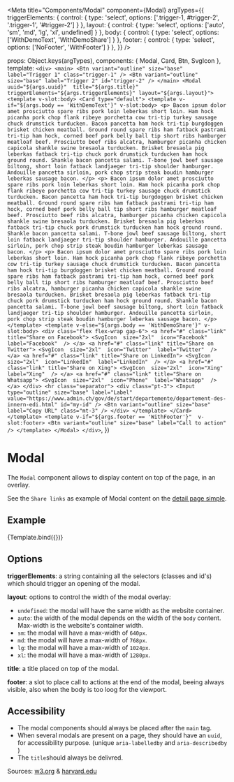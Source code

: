 
<Meta
  title="Components/Modal"
  component={Modal}
  argTypes={{
    triggerElements: {
      control: {
        type: 'select',
        options: ['.trigger-1, #trigger-2', '.trigger-1', '#trigger-2']
      }
    },
    layout: {
      control: {
        type: 'select',
        options: ['auto', 'sm', 'md', 'lg', 'xl', undefined]
      }
    },
    body: {
      control: {
        type: 'select',
        options: ['WithDemoText', 'WithDemoShare']
      }
    },
    footer: {
      control: {
        type: 'select',
        options: ['NoFooter', 'WithFooter']
      }
    },
  }} />

  props: Object.keys(argTypes),
  components: { Modal, Card, Btn, SvgIcon },
  template:
    `
      <div>
        <main>
          <Btn
            variant="outline"
            size="base"
            label="Trigger 1"
            class="trigger-1"
          />
          <Btn
            variant="outline"
            size="base"
            label="Trigger 2"
            id="trigger-2"
          />
        </main>
        <Modal uuid="${args.uuid}"  title="${args.title}" triggerElements="${args.triggerElements}" layout="${args.layout}">
          <template v-slot:body>
            <Card type="default">
              <template v-if="${args.body == 'WithDemoText'}" v-slot:body>
                <p>
                  Bacon ipsum dolor amet prosciutto spare ribs pork loin leberkas short loin. Ham hock picanha pork chop flank ribeye porchetta cow tri-tip turkey sausage chuck drumstick turducken. Bacon pancetta ham hock tri-tip burgdoggen brisket chicken meatball. Ground round spare ribs ham fatback pastrami tri-tip ham hock, corned beef pork belly ball tip short ribs hamburger meatloaf beef.
                  Prosciutto beef ribs alcatra, hamburger picanha chicken capicola shankle swine bresaola turducken. Brisket bresaola pig leberkas fatback tri-tip chuck pork drumstick turducken ham hock ground round. Shankle bacon pancetta salami. T-bone jowl beef sausage biltong, short loin fatback landjaeger tri-tip shoulder hamburger. Andouille pancetta sirloin, pork chop strip steak boudin hamburger leberkas sausage bacon.
                </p>
                <p>
                  Bacon ipsum dolor amet prosciutto spare ribs pork loin leberkas short loin. Ham hock picanha pork chop flank ribeye porchetta cow tri-tip turkey sausage chuck drumstick turducken. Bacon pancetta ham hock tri-tip burgdoggen brisket chicken meatball. Ground round spare ribs ham fatback pastrami tri-tip ham hock, corned beef pork belly ball tip short ribs hamburger meatloaf beef.
                  Prosciutto beef ribs alcatra, hamburger picanha chicken capicola shankle swine bresaola turducken. Brisket bresaola pig leberkas fatback tri-tip chuck pork drumstick turducken ham hock ground round. Shankle bacon pancetta salami. T-bone jowl beef sausage biltong, short loin fatback landjaeger tri-tip shoulder hamburger. Andouille pancetta sirloin, pork chop strip steak boudin hamburger leberkas sausage bacon.
                </p>
                <p>
                  Bacon ipsum dolor amet prosciutto spare ribs pork loin leberkas short loin. Ham hock picanha pork chop flank ribeye porchetta cow tri-tip turkey sausage chuck drumstick turducken. Bacon pancetta ham hock tri-tip burgdoggen brisket chicken meatball. Ground round spare ribs ham fatback pastrami tri-tip ham hock, corned beef pork belly ball tip short ribs hamburger meatloaf beef.
                  Prosciutto beef ribs alcatra, hamburger picanha chicken capicola shankle swine bresaola turducken. Brisket bresaola pig leberkas fatback tri-tip chuck pork drumstick turducken ham hock ground round. Shankle bacon pancetta salami. T-bone jowl beef sausage biltong, short loin fatback landjaeger tri-tip shoulder hamburger. Andouille pancetta sirloin, pork chop strip steak boudin hamburger leberkas sausage bacon.
                </p>
              </template>
              <template v-else="${args.body == 'WithDemoShare'}" v-slot:body>
                <div class="flex flex-wrap gap-6">
                  <a href="#" class="link" title="Share on Facebook">
                    <SvgIcon 
                      size="2xl" 
                      icon="Facebook" 
                      label="Facebook" 
                    />
                  </a>
                  <a href="#" class="link" title="Share on Twitter">
                    <SvgIcon 
                      size="2xl" 
                      icon="Twitter" 
                      label="Twitter" 
                    />
                  </a>
                  <a href="#" class="link" title="Share on LinkedIn">
                    <SvgIcon 
                      size="2xl" 
                      icon="LinkedIn" 
                      label="LinkedIn" 
                    />
                  </a>
                  <a href="#" class="link" title="Share on Xing">
                    <SvgIcon 
                      size="2xl" 
                      icon="Xing" 
                      label="Xing" 
                    />
                  </a>
                  <a href="#" class="link" title="Share on Whatsapp">
                    <SvgIcon 
                      size="2xl" 
                      icon="Phone" 
                      label="Whatsapp" 
                    />
                  </a>
                </div>
                <hr class="separator">
                <div class="pt-3">
                  <Input
                    type="outline"
                    size="base"
                    label="Label"
                    value="https://www.admin.ch/gov/de/start/departemente/departement-des-innern-edi.html"
                    id="my-id"
                  />
                  <Btn variant="outline" size="base" label="Copy URL" class="mt-3" />
                </div>
              </template>
            </Card>
          </template>
          <template v-if="${args.footer == 'WithFooter'}"  v-slot:footer>
            <Btn
              variant="outline"
              size="base"
              label="Call to action"
            />
          </template>
        </Modal>
      </div>
    `,
})


# Modal

The `Modal` component allows to display content on top of the page, in an overlay.

See the `Share links` as example of Modal content on the [detail page simple](?path=/docs/pages-detail-page-simple--example). 

## Example

<Canvas>
  <Story
    name="Example"
    args={{
      triggerElements: '.trigger-1, #trigger-2',
      layout: 'lg',
      uuid: '5f93d7d4-fba3-11ec',
      title: 'Modal title',
      body: 'WithDemoText',
      footer: 'WithFooter'
    }}
  >
    {Template.bind({})}
  </Story>
</Canvas>

<ArgsTable story="Example" />

## Options

**triggerElements**: a string containing all the selectors (classes and id's) which should trigger an opening of the modal.

**layout**: options to control the width of the modal overlay:
- `undefined`: the modal will have the same width as the website container.
- `auto`: the width of the modal depends on the width of the `body` content. Max-width is the website's container width.
- `sm`: the modal will have a max-width of `640px`.
- `md`: the modal will have a max-width of `768px`.
- `lg`: the modal will have a max-width of `1024px`.
- `xl`: the modal will have a max-width of `1280px`.

**title**: a title placed on top of the modal.

**footer**: a slot to place call to actions at the end of the modal, beeing always visible, also when the body is too loog for the viewport.

## Accessibility

- The modal components should always be placed after the `main` tag.
- When several modals are present on a page, they should have an `uuid`, for accessibility purpose. (unique `aria-labelledby` and `aria-describedby` )
- The `title`should always be delivred.

Sources: [w3.org](https://www.w3.org/WAI/ARIA/apg/example-index/dialog-modal/dialog) & [harvard.edu](https://accessibility.huit.harvard.edu/technique-accessible-modal-dialogs)
